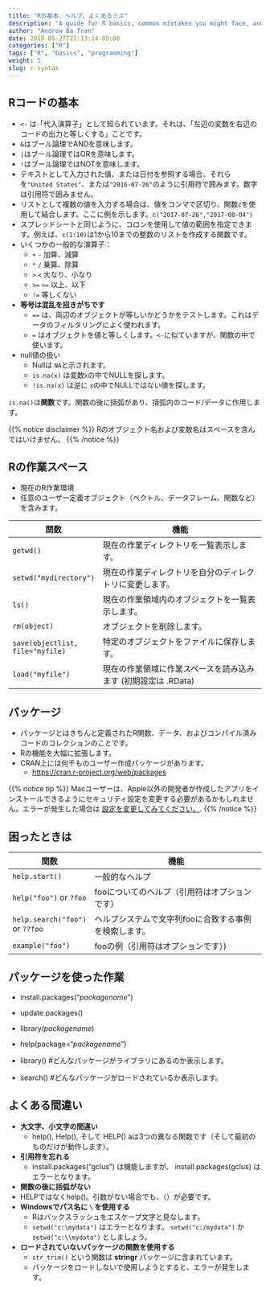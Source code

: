 ```yaml
---
title: "Rの基本、ヘルプ、よくあるミス"
description: "A guide for R basics, common mistakes you might face, and how you might get help"
author: "Andrew Ba Tran"
date: 2018-05-27T21:13:14-05:00
categories: ["R"]
tags: ["R", "basics", "programming"]
weight: 5
slug: r-syntax
---
```



## Rコードの基本

* `<-` は「代入演算子」として知られています。それは、「左辺の変数を右辺のコードの出力と等しくする」ことです。
* `&`はブール論理でANDを意味します。
* `|`はブール論理ではORを意味します。
* `!`はブール論理ではNOTを意味します。
* テキストとして入力された値、または日付を参照する場合、それらを`"United States"`、または`"2016-07-26"`のように引用符で囲みます。数字は引用符で囲みません。
* リストとして複数の値を入力する場合は、値をコンマで区切り、関数`c`を使用して結合します。ここに例を示します。`c("2017-07-26","2017-08-04")`
* スプレッドシートと同じように、コロンを使用して値の範囲を指定できます。例えば、`c(1:10)`は1から10までの整数のリストを作成する関数です。
* いくつかの一般的な演算子：
	* `+` `-` 加算、減算
	* `*` `/` 乗算、除算
	* `>` `<` 大なり、小なり
	* `>=` `<=` 以上、以下
	* `!=` 等しくない
* **等号は混乱を招きがちです**
	* `==` は、両辺のオブジェクトが等しいかどうかをテストします。これはデータのフィルタリングによく使われます。
	* `=` はオブジェクトを値と等しくします。`<-`に似ていますが、関数の中で使います。
* null値の扱い
	* Nullは `NA`と示されます。
	* `is.na(x)` は変数`x`の中でNULLを探します。
	* `!is.na(x)` は逆に `x`の中でNULLではない値を探します。

`is.na()`は**関数**です。関数の後に括弧があり、括弧内のコード/データに作用します。

{{% notice disclaimer %}}
Rのオブジェクト名および変数名はスペースを含んではいけません。
{{% /notice %}}



## Rの作業スペース

* 現在のR作業環境
* 任意のユーザー定義オブジェクト（ベクトル、データフレーム、関数など）を含みます。

| 関数 | 機能 |
| ------ | -------------------------------------------------- |
| `getwd()`   | 現在の作業ディレクトリを一覧表示します。 |
| `setwd("mydirectory")` | 現在の作業ディレクトリを自分のディレクトリに変更します。 |
| `ls()`    | 現在の作業領域内のオブジェクトを一覧表示します。 |
| `rm(object)`    | オブジェクトを削除します。 |
| `save(objectlist, file="myfile)`    | 特定のオブジェクトをファイルに保存します。 |
| `load("myfile")`    | 現在の作業領域に作業スペースを読み込みます (初期設定は .RData) |
## パッケージ

* パッケージとはきちんと定義されたR関数、データ、およびコンパイル済みコードのコレクションのことです。
* Rの機能を大幅に拡張します。
* CRAN上には何千ものユーザー作成パッケージがあります。
	* [https://cran.r-project.org/web/packages](https://cran.r-project.org/web/packages/)


{{% notice tip %}}
Macユーザーは、Apple以外の開発者が作成したアプリをインストールできるようにセキュリティ設定を変更する必要があるかもしれません。エラーが発生した場合は [設定を変更してみてください。](https://www.youtube.com/watch?v=xFpVqkyXFy4).
{{% /notice %}}


## 困ったときは

| 関数 | 機能 |
| ------ | -------------------------------------------------- |
| `help.start()`   | 一般的なヘルプ |
| `help("foo")` or `?foo` | fooについてのヘルプ（引用符はオプションです） |
| `help.search("foo")` or `??foo`    | ヘルプシステムで文字列fooに合致する事例を検索します。 |
| `example("foo")`    | fooの例（引用符はオプションです）) |

## パッケージを使った作業

* install.packages("*packagename*")
* update.packages()


* library(*packagename*)
* help(package="*packagename*")


* library() #どんなパッケージがライブラリにあるのか表示します。
* search() #どんなパッケージがロードされているか表示します。

## よくある間違い

* **大文字、小文字の間違い**
	* help(), Help(), そして HELP() aは3つの異なる関数です（そして最初のものだけが動作します）。
* **引用符を忘れる**
	* install.packages("gclus") は機能しますが、 install.packages(gclus) はエラーとなります。
* **関数の後に括弧がない**
* HELPではなくhelp()。引数がない場合でも、（）が必要です。
* **Windowsでパス名に `\` を使用する**
	* Rはバックスラッシュをエスケープ文字と見なします。
	* `setwd("c:\mydata")` はエラーとなります。 `setwd("c:/mydata")` か `setwd("c:\\mydata")` としましょう。
* **ロードされていないパッケージの関数を使用する**
	*  `str_trim()` という関数は **stringr** パッケージに含まれています。
	* パッケージをロードしないで使用しようとすると、エラーが発生します。

